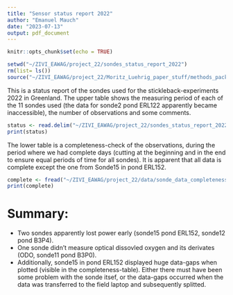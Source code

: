 ```yaml
---
title: "Sensor status report 2022"
author: "Emanuel Mauch"
date: "2023-07-13"
output: pdf_document
---
```


```r
knitr::opts_chunk$set(echo = TRUE)
```


```r
setwd("~/ZIVI_EAWAG/project_22/sondes_status_report_2022")
rm(list= ls())
source("~/ZIVI_EAWAG/project_22/Moritz_Luehrig_paper_stuff/methods_packages.R")
```


This is a status report of the sondes used for the stickleback-experiments 2022 in Greenland.
The upper table shows the measuring period of each of the 11 sondes used (the data for sonde2 pond ERL122 apparently became inaccessible), the number of observations and some comments.

```r
status <- read.delim("~/ZIVI_EAWAG/project_22/sondes_status_report_2022/sondes_status_2022.txt")
print(status)
```

The lower table is a completeness-check of the observations, during the period where we had complete days (cutting at the beginning and in the end to ensure equal periods of time for all sondes). It is apparent that all data is complete except the one from Sonde15 in pond ERL152.

```r
complete <- fread("~/ZIVI_EAWAG/project_22/data/sonde_data_completeness.txt", sep="\t")
print(complete)
```

# Summary:

* Two sondes apparently lost power early (sonde15 pond ERL152, sonde12 pond B3P4).
* One sonde didn't measure optical dissovled oxygen and its derivates (ODO, sonde11 pond B3P0).
* Additionally, sonde15 in pond ERL152 displayed huge data-gaps when plotted (visible in the completeness-table). Either there must have been some problem with the sonde itsef, or the data-gaps occurred when the data was transferred to the field laptop and 
subsequently splitted.



